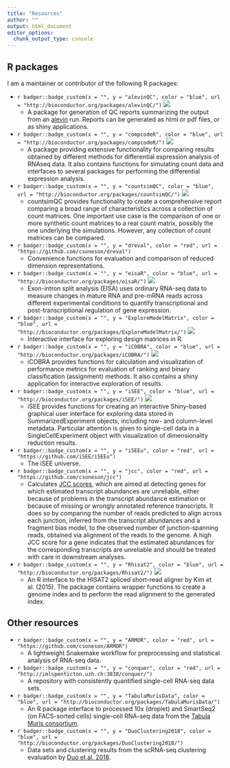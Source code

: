 ```yaml
---
title: "Resources"
author: ""
output: html_document
editor_options: 
  chunk_output_type: console
---
```



## R packages

I am a maintainer or contributor of the following R packages:

- `r badger::badge_custom(x = "", y = "alevinQC", color = "blue", url = "http://bioconductor.org/packages/alevinQC/")` <img src="https://bioconductor.org/shields/years-in-bioc/alevinQC.svg">
  - A package for generation of QC reports summarizing the output from an [alevin](https://salmon.readthedocs.io/en/latest/alevin.html) run. Reports can be generated as html or pdf files, or as shiny applications.
- `r badger::badge_custom(x = "", y = "compcodeR", color = "blue", url = "http://bioconductor.org/packages/compcodeR/")` <img src="https://bioconductor.org/shields/years-in-bioc/compcodeR.svg">
  - A package providing extensive functionality for comparing results obtained by different methods for differential expression analysis of RNAseq data. It also contains functions for simulating count data and interfaces to several packages for performing the differential expression analysis.
- `r badger::badge_custom(x = "", y = "countsimQC", color = "blue", url = "http://bioconductor.org/packages/countsimQC/")` <img src="https://bioconductor.org/shields/years-in-bioc/countsimQC.svg"> 
  - countsimQC provides functionality to create a comprehensive report comparing a broad range of characteristics across a collection of count matrices. One important use case is the comparison of one or more synthetic count matrices to a real count matrix, possibly the one underlying the simulations. However, any collection of count matrices can be compared.
- `r badger::badge_custom(x = "", y = "dreval", color = "red", url = "https://github.com/csoneson/dreval")`
  - Convenience functions for evaluation and comparison of reduced dimension representations.
- `r badger::badge_custom(x = "", y = "eisaR", color = "blue", url = "http://bioconductor.org/packages/eisaR/")` <img src="https://bioconductor.org/shields/years-in-bioc/eisaR"> 
  - Exon-intron split analysis (EISA) uses ordinary RNA-seq data to measure
    changes in mature RNA and pre-mRNA reads across different experimental conditions
    to quantify transcriptional and post-transcriptional regulation of gene expression.
- `r badger::badge_custom(x = "", y = "ExploreModelMatrix", color = "blue", url = "http://bioconductor.org/packages/ExploreModelMatrix/")` <img src="https://bioconductor.org/shields/years-in-bioc/ExploreModelMatrix.svg"> 
  - Interactive interface for exploring design matrices in R.
- `r badger::badge_custom(x = "", y = "iCOBRA", color = "blue", url = "http://bioconductor.org/packages/iCOBRA/")` <img src="https://bioconductor.org/shields/years-in-bioc/iCOBRA.svg">
  - iCOBRA provides functions for calculation and visualization of performance metrics for evaluation of ranking and binary classification (assignment) methods. It also contains a shiny application for interactive exploration of results.
- `r badger::badge_custom(x = "", y = "iSEE", color = "blue", url = "http://bioconductor.org/packages/iSEE/")` <img src="https://bioconductor.org/shields/years-in-bioc/iSEE.svg">
  - iSEE provides functions for creating an interactive Shiny-based graphical user interface for exploring data stored in SummarizedExperiment objects, including row- and column-level metadata. Particular attention is given to single-cell data in a SingleCellExperiment object with visualization of dimensionality reduction results.
- `r badger::badge_custom(x = "", y = "iSEEu", color = "red", url = "https://github.com/iSEE/iSEEu")`
  - The iSEE universe.
- `r badger::badge_custom(x = "", y = "jcc", color = "red", url = "https://github.com/csoneson/jcc")`
  - Calculates [JCC scores](http://www.life-science-alliance.org/content/2/1/e201800175.abstract), which are aimed at detecting genes for which estimated transcript abundances are unreliable, either because of problems in the transcript abundance estimation or because of missing or wrongly annotated reference transcripts. It does so by comparing the number of reads predicted to align across each junction, inferred from the transcript abundances and a fragment bias model, to the observed number of junction-spanning reads, obtained via alignment of the reads to the genome. A high JCC score for a gene indicates that the estimated abundances for the corresponding transcripts are unreliable and should be treated with care in downstream analyses.
- `r badger::badge_custom(x = "", y = "Rhisat2", color = "blue", url = "http://bioconductor.org/packages/Rhisat2/")` <img src="https://bioconductor.org/shields/years-in-bioc/Rhisat2.svg">
  - An R interface to the HISAT2 spliced short-read aligner by Kim et al. (2015). The package contains wrapper functions to create a genome index and to perform the read alignment to the generated index.

## Other resources

- `r badger::badge_custom(x = "", y = "ARMOR", color = "red", url = "https://github.com/csoneson/ARMOR")`
  - A lightweight Snakemake workflow for preprocessing and statistical analysis of RNA-seq data.
- `r badger::badge_custom(x = "", y = "conquer", color = "red", url = "http://imlspenticton.uzh.ch:3838/conquer/")`
  - A repository with consistently quantified single-cell RNA-seq data sets.
- `r badger::badge_custom(x = "", y = "TabulaMurisData", color = "blue", url = "http://bioconductor.org/packages/TabulaMurisData/")` 
  - An R package interface to processed 10x (droplet) and SmartSeq2 (on FACS-sorted cells) single-cell RNA-seq data from the [Tabula Muris consortium](http://tabula-muris.ds.czbiohub.org/).
- `r badger::badge_custom(x = "", y = "DuoClustering2018", color = "blue", url = "http://bioconductor.org/packages/DuoClustering2018/")` 
  - Data sets and clustering results from the scRNA-seq clustering evaluation by [Duo et al. 2018](https://f1000research.com/articles/7-1141/v2).
